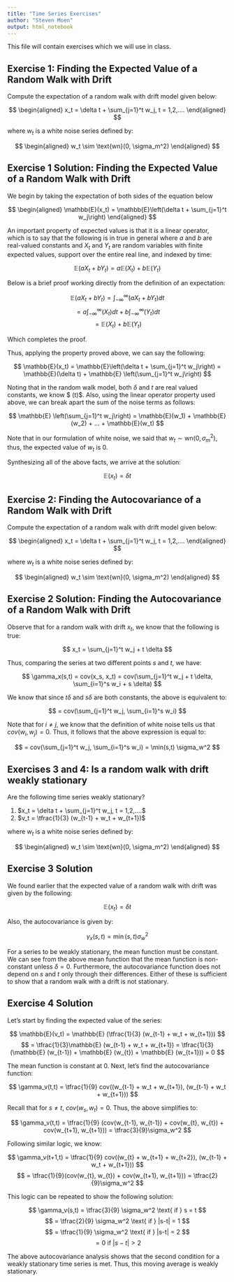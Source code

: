 ```yaml
---
title: "Time Series Exercises"
author: "Steven Moen"
output: html_notebook
---
```


This file will contain exercises which we will use in class.

## Exercise 1: Finding the Expected Value of a Random Walk with Drift

Compute the expectation of a random walk with drift model given below:

$$
  \begin{aligned}
  x_t = \delta t + \sum_{j=1}^t w_j,
  t = 1,2,....
  \end{aligned}
$$

where $w_t$ is a white noise series defined by:

$$
  \begin{aligned}
  w_t \sim \text{wn}(0, \sigma_m^2)
  \end{aligned}
$$

## Exercise 1 Solution: Finding the Expected Value of a Random Walk with Drift

We begin by taking the expectation of both sides of the equation below

$$
  \begin{aligned}
  \mathbb{E}(x_t) = \mathbb{E}\left(\delta t + \sum_{j=1}^t w_j\right)
  \end{aligned}
$$

An important property of expected values is that it is a linear operator, which is to say that the following is in true in general where $a$ and $b$ are real-valued constants and $X_t$ and $Y_t$ are random variables with finite expected values, support over the entire real line, and indexed by time:

$$
\mathbb{E}(aX_t + bY_t ) = a\mathbb{E}(X_t ) + b\mathbb{E}(Y_t )
$$

Below is a brief proof working directly from the definition of an expectation:

$$
\mathbb{E}(aX_t  + bY_t ) = \int_{-\infty}^{\infty} (aX_t  + bY_t) dt
$$
$$
= a\int_{-\infty}^{\infty} (X_t) dt  + b\int_{-\infty}^{\infty} (Y_t) dt
$$
$$
= \mathbb{E}(X_t ) + b\mathbb{E}(Y_t )
$$

Which completes the proof.

Thus, applying the property proved above, we can say the following:

$$
  \mathbb{E}(x_t) = \mathbb{E}\left(\delta t + \sum_{j=1}^t w_j\right) = \mathbb{E}(\delta t) + \mathbb{E} \left(\sum_{j=1}^t w_j\right)
$$

Noting that in the random walk model, both $\delta$ and $t$ are real valued constants, we know $ \mathbb{E}(\delta t)$. Also, using the linear operator property used above, we can break apart the sum of the noise terms as follows:

$$
\mathbb{E} \left(\sum_{j=1}^t w_j\right) = \mathbb{E}(w_1) + \mathbb{E}(w_2) + ... + \mathbb{E}(w_t)
$$

Note that in our formulation of white noise, we said that $w_t \sim \text{wn}(0, \sigma_m^2)$, thus, the expected value of $w_t$ is 0. 

Synthesizing all of the above facts, we arrive at the solution:

$$
  \mathbb{E}(x_t) = \delta t
$$


## Exercise 2: Finding the Autocovariance of a Random Walk with Drift

Compute the expectation of a random walk with drift model given below:

$$
  \begin{aligned}
  x_t = \delta t + \sum_{j=1}^t w_j,
  t = 1,2,....
  \end{aligned}
$$


where $w_t$ is a white noise series defined by:

$$
  \begin{aligned}
  w_t \sim \text{wn}(0, \sigma_m^2)
  \end{aligned}
$$

## Exercise 2 Solution: Finding the Autocovariance of a Random Walk with Drift

Observe that for a random walk with drift $x_t$, we know that the following is true:

$$
x_t = \sum_{j=1}^t w_j + t \delta
$$

Thus, comparing the series at two different points $s$ and $t$, we have:

$$
\gamma_x(s,t) = cov(x_s, x_t) = cov(\sum_{j=1}^t w_j + t \delta, \sum_{i=1}^s w_i + s \delta)
$$

We know that since $t \delta$ and  $s \delta$ are both constants, the above is equivalent to:

$$
= cov(\sum_{j=1}^t w_j, \sum_{i=1}^s w_i)
$$

Note that for $i \ne j$, we know that the definition of white noise tells us that $cov(w_i, w_j) = 0$. Thus, it follows that the above expression is equal to:

$$
= cov(\sum_{j=1}^t w_j, \sum_{i=1}^s w_i) = \min(s,t) \sigma_w^2
$$

## Exercises 3 and 4: Is a random walk with drift weakly stationary

Are the following time series weakly stationary?

1. $x_t = \delta t + \sum_{j=1}^t w_j, t = 1,2,....$
2. $v_t =  \tfrac{1}{3} (w_{t-1} + w_t + w_{t+1})$

where $w_t$ is a white noise series defined by:

$$
  \begin{aligned}
  w_t \sim \text{wn}(0, \sigma_m^2)
  \end{aligned}
$$

## Exercise 3 Solution

We found earlier that the expected value of a random walk with drift was given by the following:

$$
\mathbb{E}(x_t) = \delta t
$$

Also, the autocovariance is given by:

$$
\gamma_x(s,t) = \min(s,t) \sigma_w^2
$$

For a series to be weakly stationary, the mean function must be constant. We can see from the above mean function that the mean function is non-constant unless $\delta = 0$. Furthermore, the autocovariance function does not depend on $s$ and $t$ only through their differences. Either of these is sufficient to show that a random walk with a drift is not stationary.

## Exercise 4 Solution

Let's start by finding the expected value of the series:

$$
\mathbb{E}(v_t) = \mathbb{E} (\tfrac{1}{3} (w_{t-1} + w_t + w_{t+1}))
$$
$$
= \tfrac{1}{3}\mathbb{E} (w_{t-1} + w_t + w_{t+1}) = \tfrac{1}{3}(\mathbb{E} (w_{t-1}) + \mathbb{E} (w_{t}) + \mathbb{E} (w_{t+1})) = 0
$$

The mean function is constant at 0. Next, let's find the autocovariance function:

$$
\gamma_v(t,t) = \tfrac{1}{9} cov((w_{t-1} + w_t + w_{t+1}), (w_{t-1} + w_t + w_{t+1}))
$$

Recall that for $s \neq t$, $cov(w_s, w_t) = 0$. Thus, the above simplifies to:

$$
\gamma_v(t,t) = \tfrac{1}{9} (cov(w_{t-1}, w_{t-1}) + cov(w_{t}, w_{t}) + cov(w_{t+1}, w_{t+1})) = \tfrac{3}{9}\sigma_w^2
$$

Following similar logic, we know:

$$
\gamma_v(t+1,t) = \tfrac{1}{9} cov((w_{t} + w_{t+1} + w_{t+2}), (w_{t-1} + w_t + w_{t+1}))
$$
$$
= \tfrac{1}{9}(cov(w_{t}, w_{t}) + cov(w_{t+1}, w_{t+1})) = \tfrac{2}{9}\sigma_w^2
$$

This logic can be repeated to show the following solution:

$$
\gamma_v(s,t) = \tfrac{3}{9} \sigma_w^2 \text{ if } s = t
$$
$$
= \tfrac{2}{9} \sigma_w^2 \text{ if } |s-t| = 1
$$
$$
= \tfrac{1}{9} \sigma_w^2 \text{ if } |s-t| = 2
$$
$$
= 0 \text{ if } |s-t| > 2
$$

The above autocovariance analysis shows that the second condition for a weakly stationary time series is met. Thus, this moving average is weakly stationary.